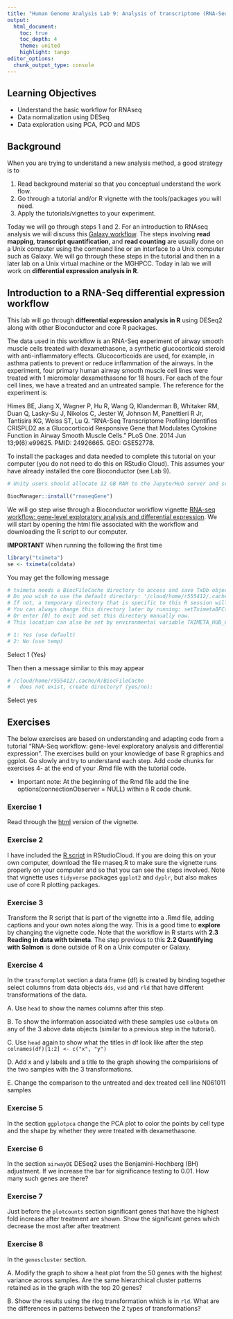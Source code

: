 ```yaml
---
title: "Human Genome Analysis Lab 9: Analysis of transcriptome (RNA-Seq) data"
output:
  html_document:
    toc: true
    toc_depth: 4
    theme: united
    highlight: tango
editor_options: 
  chunk_output_type: console
---
```


## Learning Objectives

* Understand the basic workflow for RNAseq
* Data normalization using DESeq
* Data exploration using PCA, PCO and MDS

## Background

When you are trying to understand a new analysis method, a good strategy is to 

1. Read background material so that you conceptual understand the work flow.
2. Go through a tutorial and/or R vignette with the tools/packages you will need.
3. Apply the tutorials/vignettes to your experiment.

Today we will go through steps 1 and 2. For an introduction to RNAseq analysis we will discuss this [Galaxy workflow](https://training.galaxyproject.org/training-material/topics/transcriptomics/tutorials/rb-rnaseq/tutorial.html). The steps involving __read mapping__, __transcript quantification__, and __read counting__ are usually done on a Unix computer using the command line or an interface to a Unix computer such as Galaxy. We will go through these steps in the tutorial and then in a later lab on a Unix virtual machine or the MGHPCC. Today in lab we will work on __differential expression analysis in R__. 


## Introduction to a RNA-Seq differential expression workflow

This lab will go through __differential expression analysis in R__ using DESeq2 along with other Bioconductor and core R packages. 

The data used in this workflow is an RNA-Seq experiment of airway smooth muscle cells treated with dexamethasone, a synthetic glucocorticoid steroid with anti-inflammatory effects. Glucocorticoids are used, for example, in asthma patients to prevent or reduce inflammation of the airways. In the experiment, four primary human airway smooth muscle cell lines were treated with 1 micromolar dexamethasone for 18 hours. For each of the four cell lines, we have a treated and an untreated sample. The reference for the experiment is:

Himes BE, Jiang X, Wagner P, Hu R, Wang Q, Klanderman B, Whitaker RM, Duan Q, Lasky-Su J, Nikolos C, Jester W, Johnson M, Panettieri R Jr, Tantisira KG, Weiss ST, Lu Q. "RNA-Seq Transcriptome Profiling Identifies CRISPLD2 as a Glucocorticoid Responsive Gene that Modulates Cytokine Function in Airway Smooth Muscle Cells." PLoS One. 2014 Jun 13;9(6):e99625. PMID: 24926665. GEO: GSE52778.

To install the packages and data needed to complete this tutorial on your computer (you do not need to do this on RStudio Cloud). This assumes your have already installed the core Bioconductor (see Lab 9).

```r
# Unity users should allocate 12 GB RAM to the JupyterHub server and set time to 4 hrs

BiocManager::install("rnaseqGene")
```

We will go step wise through a Bioconductor workflow vignette [RNA-seq workflow: gene-level exploratory analysis and differential expression](https://master.bioconductor.org/packages/release/workflows/html/rnaseqGene.html). We will start by opening the html file associated with the workflow and downloading the R script to our computer. 

__IMPORTANT__
When running the following the first time
```r
library("tximeta")
se <- tximeta(coldata)
```

You may get the following message

```r
# tximeta needs a BiocFileCache directory to access and save TxDb objects.
# Do you wish to use the default directory: '/cloud/home/r555412/.cache/R/BiocFileCache'?
# If not, a temporary directory that is specific to this R session will be used.
# You can always change this directory later by running: setTximetaBFC()
# Or enter [0] to exit and set this directory manually now.
# This location can also be set by environmental variable TXIMETA_HUB_CACHE. 

# 1: Yes (use default)
# 2: No (use temp)
```

Select 1 (Yes)

Then then a message similar to this may appear
```r
# /cloud/home/r555412/.cache/R/BiocFileCache
#   does not exist, create directory? (yes/no): 
```

Select yes


## Exercises

The below exercises are based on understanding and adapting code from a tutorial "RNA-Seq workflow: gene-level exploratory analysis and differential expression".  The exercises build on your knowledge of base R graphics and ggplot. Go slowly and try to understand each step. Add code chunks for exercises 4- at the end of your .Rmd file with the tutorial code.

* Important note: At the beginning of the Rmd file add the line options(connectionObserver = NULL) within a R code chunk.

### Exercise 1

Read through the [html](https://master.bioconductor.org/packages/release/workflows/vignettes/rnaseqGene/inst/doc/rnaseqGene.html) version of the vignette.

### Exercise 2

I have included the [R script](https://master.bioconductor.org/packages/release/workflows/html/rnaseqGene.html) in RStudioCloud. If you are doing this on your own computer, download the file rnaseq.R to make sure the vignette runs properly on your computer and so that you can see the steps involved. Note that vignette uses `tidyverse` packages `ggplot2` and `dyplr`, but also makes use of core R plotting packages. 

### Exercise 3

Transform the R script that is part of the vignette into a .Rmd file, adding captions and your own notes along the way. This is a good time to __explore__ by changing the vignette code. Note that the workflow in R starts with __2.3 Reading in data with tximeta__. The step previous to this __2.2 Quantifying with Salmon__ is done outside of R on a Unix computer or Galaxy.

### Exercise 4

In the `transformplot` section a data frame (df) is created by binding together select columns from data objects `dds`, `vsd` and `rld` that have different transformations of the data. 

A. Use `head` to show the names columns after this step.

B. To show the information associated with these samples use `colData` on any of the 3 above data objects (similar to a previous step in the tutorial).

C. Use `head` again to show what the titles in df look like after the step `colnames(df)[1:2] <- c("x", "y")`

D. Add x and y labels and a title to the graph showing the comparisions of the two samples with the 3 transformations.

E. Change the comparison to the untreated and dex treated cell line N061011 samples

### Exercise 5

In the section `ggplotpca` change the PCA plot to color the points by cell type and the shape by whether they were treated with dexamethasone. 

### Exercise 6

In the section `airwayDE` DESeq2 uses the Benjamini-Hochberg (BH) adjustment.  If we increase the bar for significance testing to 0.01. How many such genes are there? 

### Exercise 7

Just before the `plotcounts` section significant genes that have the highest fold increase after treatment are shown. Show the significant genes which decrease the most after after treatment

### Exercise 8

In the `genescluster` section. 

A. Modify the graph to show a heat plot from the 50 genes with the highest variance across samples. Are the same hierarchical cluster patterns retained as in the graph with the top 20 genes? 

B. Show the results using the rlog transformation which is in `rld`. What are the differences in patterns between the 2 types of transformations?


